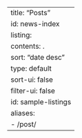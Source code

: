 ---
title: "Posts"
id: news-index
listing:
  contents: .
  sort: "date desc"
  type: default
  sort-ui: false
  filter-ui: false
  id: sample-listings
aliases:
  - /post/
---